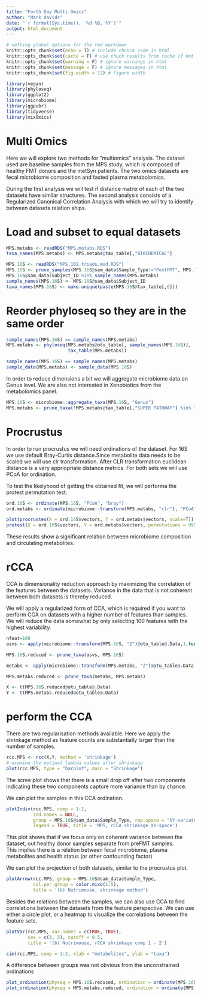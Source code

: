 ---
title: "Forth Day Multi Omics"
author: "Mark davids"
date: "`r format(Sys.time(), '%d %B, %Y')`"
output: html_document
---

```{r setup, include=FALSE}
# setting global options for the rmd markdown
knitr::opts_chunk$set(echo = T) # include chunck code in html
knitr::opts_chunk$set(cache = F) # use chuck results from cache if not modified (speed)
knitr::opts_chunk$set(warning = F) # ignore warnings in html
knitr::opts_chunk$set(message = F) # ignore messages in html
knitr::opts_chunk$set(fig.width = 12) # Figure width
```

```{r}
library(vegan)
library(phyloseq)
library(ggplot2)
library(microbiome)
library(ggpubr)
library(tidyverse)
library(mixOmics)
```

# Multi Omics

Here we will explore two methods for "multiomics" analysis.
The dataset used are baseline samples from the MPS study, which is composed of healthy FMT donors and the metSyn patients. The two omics datasets are fecal microbiome composition and fasted plasma metabolomics.

During the first analysis we will test if distance matrix of each of the two datasets have similar structures. The second analysis consists of a Regularized Canonical Correlation Analysis with which we will try to identify between datasets relation ships.

# Load and subset to equal datasets

```{r}
MPS.metabs <- readRDS("MPS.metabs.RDS")
taxa_names(MPS.metabs) <- MPS.metabs@tax_table[,"BIOCHEMICAL"]

MPS.16S <- readRDS("MPS.16S.triads.mod.RDS")
MPS.16S <- prune_samples(MPS.16S@sam_data$Sample_Type!="PostFMT", MPS.16S)
MPS.16S@sam_data$Subject_ID %in% sample_names(MPS.metabs)
sample_names(MPS.16S) <- MPS.16S@sam_data$Subject_ID
taxa_names(MPS.16S) <- make.unique(paste(MPS.16S@tax_table[,6]))


```

# Reorder phyloseq so they are in the same order

```{r}
sample_names(MPS.16S) == sample_names(MPS.metabs)
MPS.metabs <- phyloseq(MPS.metabs@otu_table[, sample_names(MPS.16S)],
                       tax_table(MPS.metabs))

sample_names(MPS.16S) == sample_names(MPS.metabs)
sample_data(MPS.metabs) <- sample_data(MPS.16S)
```

In order to reduce dimensions a bit we will aggregate microbiome data on Genus level. We are also not interested in Xenobiotics from the metabolomics panel.

```{r}
MPS.16S <- microbiome::aggregate_taxa(MPS.16S, "Genus")
MPS.metabs <- prune_taxa(!MPS.metabs@tax_table[,"SUPER PATHWAY"] %in% "Xenobiotics" , MPS.metabs)
```

# Procrustus

In order to run procrustus we will need ordinations of the dataset.
For 16S we use default Bray-Curtis distance.Since metabolite data needs to be scaled we will use clr transformation. After CLR transformation euclidean distance is a very appriopriate distance metrics.
For both sets we will use PCoA for ordination.

To test the likelyhood of getting the obtained fit, we will performa the protest permutation test.

```{r}
ord.16S <- ordinate(MPS.16S, "PCoA", "bray")
ord.metabs <- ordinate(microbiome::transform(MPS.metabs, "clr"), "PCoA", "euclidean")

plot(procrustes(X = ord.16S$vectors, Y = ord.metabs$vectors, scale=T))
protest(X = ord.16S$vectors, Y = ord.metabs$vectors, permutations = 99999)
```

These results show a significant relation between microbiome composition and circulating metabolites. 

# rCCA

CCA is dimensionality reduction approach by maximizing the correlation of the features between the datasets. Variance in the data that is not coherent between both datasets is thereby reduced.

We will apply a regularized form of CCA, which is required if you want to perform CCA on datasets with a higher number of features than samples.
We will reduce the data somewhat by only selecting 100 features with the highest variability.

```{r}
nfeat=100
asvs <- apply(microbiome::transform(MPS.16S, "Z")@otu_table@.Data,1,function(x) sum(abs(x))) %>% sort(decreasing = T) %>% head(nfeat) %>% names()

MPS.16S.reduced <- prune_taxa(asvs, MPS.16S)

metabs <- apply(microbiome::transform(MPS.metabs, "Z")@otu_table@.Data,1,function(x) sum(abs(x))) %>% sort(decreasing = T) %>% head(nfeat) %>% names()

MPS.metabs.reduced <- prune_taxa(metabs, MPS.metabs)

X <- t(MPS.16S.reduced@otu_table@.Data)
Y <- t(MPS.metabs.reduced@otu_table@.Data)
```

# perform the CCA

There are two regularisation methods available.
Here we apply the shrinkage method as feature counts are substantially larger than the number of samples.

```{r}
rcc.MPS <- rcc(X,Y, method = 'shrinkage') 
# examine the optimal lambda values after shrinkage 
plot(rcc.MPS, type = "barplot", main = "Shrinkage") 
```

The scree plot shows that there is a small drop off after two components indicating these two components capture more variance than by chance.

We can plot the samples in this CCA ordination.

```{r}
plotIndiv(rcc.MPS, comp = 1:2, 
          ind.names = NULL,
          group = MPS.16S@sam_data$Sample_Type, rep.space = "XY-variate", 
          legend = TRUE, title = 'MPS, rCCA shrinkage XY-space')
```

This plot shows that if we focus only on coherent variance between the dataset, out healthy donor samples separate from preFMT samples.  
This implies there is a relation between fecal microbiome, plasma metabolites and health status (or other confounding factor)

We can plot the projection of both datasets, similar to the procrustus plot.

```{r}
plotArrow(rcc.MPS, group = MPS.16S@sam_data$Sample_Type, 
          col.per.group = color.mixo(1:5),
          title = '(b) Nutrimouse, shrinkage method')
```
Besides the relations between the samples, we can also use CCA to find correlations between the datasets from the feature perspective.
We can use either a circle plot, or a heatmap to visualize the correlations between the feature sets.

```{r}
plotVar(rcc.MPS, var.names = c(TRUE, TRUE),
        cex = c(3, 3), cutoff = 0.5,
        title = '(b) Nutrimouse, rCCA shrinkage comp 1 - 2')
```

```{r}
cim(rcc.MPS, comp = 1:2, xlab = "metabolites", ylab = "taxa")
```

A difference between groups was not obvious from the unconstrained ordinations

```{r}
plot_ordination(physeq = MPS.16S.reduced, ordination = ordinate(MPS.16S, "PCoA", "bray"), color="Sample_Type")
plot_ordination(physeq = MPS.metabs.reduced, ordination = ordinate(MPS.metabs.reduced, "PCoA", "bray"), color="Sample_Type")
```